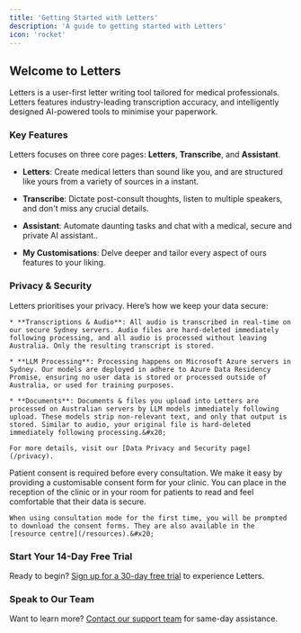 ```yaml
---
title: 'Getting Started with Letters'
description: 'A guide to getting started with Letters'
icon: 'rocket'
---
```


## Welcome to Letters

Letters is a user-first letter writing tool tailored for medical professionals. Letters features industry-leading transcription accuracy, and intelligently designed AI-powered tools to minimise your paperwork.

### Key Features

Letters focuses on three core pages: **Letters**, **Transcribe**, and **Assistant**.

* **Letters**: Create medical letters than sound like you, and are structured like yours from a variety of sources in a instant.&#x20;

* **Transcribe**: Dictate post-consult thoughts, listen to multiple speakers, and don't miss any crucial details.

* **Assistant**: Automate daunting tasks and chat with a medical, secure and private AI assistant..

* **My Customisations**: Delve deeper and tailor every aspect of ours features to your liking.

### Privacy & Security

<AccordionGroup>
  <Accordion icon="shield" title="Privacy & Security Overview">
    Letters prioritises your privacy. Here’s how we keep your data secure:

    * **Transcriptions & Audio**: All audio is transcribed in real-time on our secure Sydney servers. Audio files are hard-deleted immediately following processing, and all audio is processed without leaving Australia. Only the resulting transcript is stored.

    * **LLM Processing**: Processing happens on Microsoft Azure servers in Sydney. Our models are deployed in adhere to Azure Data Residency Promise, ensuring no user data is stored or processed outside of Australia, or used for training purposes.

    * **Documents**: Documents & files you upload into Letters are processed on Australian servers by LLM models immediately following upload. These models strip non-relevant text, and only that output is stored. Similar to audio, your original file is hard-deleted immediately following processing.&#x20;

    For more details, visit our [Data Privacy and Security page](/privacy).
  </Accordion>

  <Accordion icon="person" title="Patient Consent">
    Patient consent is required before every consultation. We make it easy by providing a customisable consent form for your clinic. You can place in the reception of the clinic or in your room for patients to read and feel comfortable that their data is secure.

    When using consultation mode for the first time, you will be prompted to download the consent forms. They are also available in the [resource centre](/resources).&#x20;
  </Accordion>
</AccordionGroup>

### Start Your 14-Day Free Trial

Ready to begin? [Sign up for a 30-day free trial](https://www.my.letters.app) to experience Letters.

### Speak to Our Team

Want to learn more? [Contact our support team](mailto:support@letters.app) for same-day assistance.

<CardGroup>
  <Card title="Letters" icon="envelope" href="/letters/overview" />

  <Card title="Transcribe" icon="microphone" href="/transcribe/overview" />

  <Card title="Assistant" icon="message" href="/assistant/overview" />

  <Card title="Customise" icon="paintbrush" href="/customise/overview" />
</CardGroup>